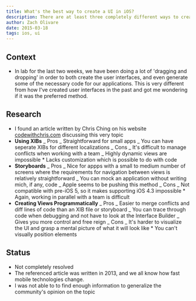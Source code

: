 ```yaml
---
title: What's the best way to create a UI in iOS?
description: There are at least three completely different ways to create a UI for an iOS app.
author: Zach Olivare
date: 2015-03-18
tags: ios, ui
---
```


## Context

- In lab for the last two weeks, we have been doing a lot of 'dragging and dropping' in order to both create the user interfaces, and even generate some of the necessary code for our applications. This is very different from how I've created user interfaces in the past and got me wondering if it was the preferred method.

## Research

- I found an article written by Chris Ching on his website [codewithchris.com](http://codewithchris.com/xcode-using-storyboards-and-xibs-versus-creating-views-programmatically/) discussing this very topic
- **Using XIBs**
  _ Pros
  _ Straightforward for small apps
  _ You can have seperate XIBs for different localizations
  _ Cons
  _ It's difficult to manage conflicts when working with a team
  _ Highly dynamic views are impossible \* Lacks customization which is possible to do with code
- **Storyboards**
  _ Pros
  _ Nice for appps with a small to medium number of screens where the requirements for navigation between views is relatively straightforward
  _ You can mock an application without writing mich, if any, code
  _ Apple seems to be pushing this method
  _ Cons
  _ Not compatible with pre-iOS 5, so it makes supporting iOS 4.3 impossible \* Again, working in parallel with a team is difficult
- **Creating Views Programmatically**
  _ Pros
  _ Easier to merge conflicts and diff lines of code than an XIB file or storyboard
  _ You can trace through code when debugging and not have to look at the Interface Builder
  _ Gives you more control and free reign
  _ Cons
  _ It's harder to visualize the UI and grasp a mental picture of what it will look like \* You can't visually position elements

## Status

- Not completely resolved
- The referenced article was written in 2013, and we all know how fast mobile technologies change.
- I was not able to to find enough information to generalize the community's opinion on the topic
